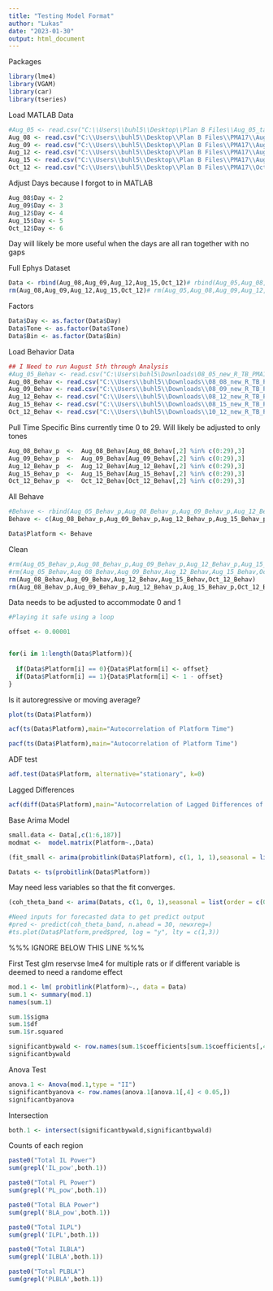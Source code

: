 ---
title: "Testing Model Format"
author: "Lukas"
date: "2023-01-30"
output: html_document
---

Packages
```{r}
library(lme4)
library(VGAM)
library(car)
library(tseries)
```


Load MATLAB Data
```{r}
#Aug_05 <- read.csv("C:\\Users\\buhl5\\Desktop\\Plan B Files\\Aug_05_table.csv")
Aug_08 <- read.csv("C:\\Users\\buhl5\\Desktop\\Plan B Files\\PMA17\\Aug_08_table.csv")
Aug_09 <- read.csv("C:\\Users\\buhl5\\Desktop\\Plan B Files\\PMA17\\Aug_09_table.csv")
Aug_12 <- read.csv("C:\\Users\\buhl5\\Desktop\\Plan B Files\\PMA17\\Aug_12_table.csv")
Aug_15 <- read.csv("C:\\Users\\buhl5\\Desktop\\Plan B Files\\PMA17\\Aug_15_table.csv")
Oct_12 <- read.csv("C:\\Users\\buhl5\\Desktop\\Plan B Files\\PMA17\\Oct_12_table.csv")
```

Adjust Days because I forgot to in MATLAB

```{r}
Aug_08$Day <- 2
Aug_09$Day <- 3
Aug_12$Day <- 4
Aug_15$Day <- 5
Oct_12$Day <- 6
```

Day will likely be more useful when the days are all ran together with no gaps

Full Ephys Dataset
```{r}
Data <- rbind(Aug_08,Aug_09,Aug_12,Aug_15,Oct_12)# rbind(Aug_05,Aug_08,Aug_09,Aug_12,Aug_15,Oct_12)
rm(Aug_08,Aug_09,Aug_12,Aug_15,Oct_12)# rm(Aug_05,Aug_08,Aug_09,Aug_12,Aug_15,Oct_12)
```


Factors
```{r}
Data$Day <- as.factor(Data$Day)
Data$Tone <- as.factor(Data$Tone)
Data$Bin <- as.factor(Data$Bin)
```


Load Behavior Data
```{r}
## I Need to run August 5th through Analysis
#Aug_05_Behav <- read.csv("C:\Users\buhl5\Downloads\08_05_new_R_TB_PMA17.csv")
Aug_08_Behav <- read.csv("C:\\Users\\buhl5\\Downloads\\08_08_new_R_TB_PMA17.csv")
Aug_09_Behav <- read.csv("C:\\Users\\buhl5\\Downloads\\08_09_new_R_TB_PMA17.csv")
Aug_12_Behav <- read.csv("C:\\Users\\buhl5\\Downloads\\08_12_new_R_TB_PMA17.csv")
Aug_15_Behav <- read.csv("C:\\Users\\buhl5\\Downloads\\08_15_new_R_TB_PMA17.csv")
Oct_12_Behav <- read.csv("C:\\Users\\buhl5\\Downloads\\10_12_new_R_TB_PMA17.csv")
```

Pull Time Specific Bins currently time 0 to 29. Will likely be adjusted to only tones

```{r}
Aug_08_Behav_p  <-  Aug_08_Behav[Aug_08_Behav[,2] %in% c(0:29),3]
Aug_09_Behav_p  <-  Aug_09_Behav[Aug_09_Behav[,2] %in% c(0:29),3]
Aug_12_Behav_p  <-  Aug_12_Behav[Aug_12_Behav[,2] %in% c(0:29),3]
Aug_15_Behav_p  <-  Aug_15_Behav[Aug_15_Behav[,2] %in% c(0:29),3]
Oct_12_Behav_p  <-  Oct_12_Behav[Oct_12_Behav[,2] %in% c(0:29),3]
```

All Behave

```{r}
#Behave <- rbind(Aug_05_Behav_p,Aug_08_Behav_p,Aug_09_Behav_p,Aug_12_Behav_p,Aug_15_Behav_p,Oct_12_Behav_p)
Behave <- c(Aug_08_Behav_p,Aug_09_Behav_p,Aug_12_Behav_p,Aug_15_Behav_p,Oct_12_Behav_p)

Data$Platform <- Behave
```


Clean
```{r}
#rm(Aug_05_Behav_p,Aug_08_Behav_p,Aug_09_Behav_p,Aug_12_Behav_p,Aug_15_Behav_p,Oct_12_Behav_p,Behave)
#rm(Aug_05_Behav,Aug_08_Behav,Aug_09_Behav,Aug_12_Behav,Aug_15_Behav,Oct_12_Behav)
rm(Aug_08_Behav,Aug_09_Behav,Aug_12_Behav,Aug_15_Behav,Oct_12_Behav)
rm(Aug_08_Behav_p,Aug_09_Behav_p,Aug_12_Behav_p,Aug_15_Behav_p,Oct_12_Behav_p,Behave)
```

Data needs to be adjusted to accommodate 0 and 1

```{r}
#Playing it safe using a loop

offset <- 0.00001


for(i in 1:length(Data$Platform)){
  
  if(Data$Platform[i] == 0){Data$Platform[i] <- offset}
  if(Data$Platform[i] == 1){Data$Platform[i] <- 1 - offset}
}
```

Is it autoregressive or moving average?

```{r}
plot(ts(Data$Platform))
```


```{r}
acf(ts(Data$Platform),main="Autocorrelation of Platform Time")
```

```{r}
pacf(ts(Data$Platform),main="Autocorrelation of Platform Time")
```

ADF test
```{r}
adf.test(Data$Platform, alternative="stationary", k=0)
```

Lagged Differences
```{r}
acf(diff(Data$Platform),main="Autocorrelation of Lagged Differences of Platform Time")
```

Base Arima Model

```{r}
small.data <- Data[,c(1:6,187)]
modmat <-  model.matrix(Platform~.,Data)
```


```{r}
(fit_small <- arima(probitlink(Data$Platform), c(1, 1, 1),seasonal = list(order = c(0, 1, 1), period = 30), xreg = modmat[,-1],optim.method = "BFGS"))
```


```{r}
Datats <- ts(probitlink(Data$Platform))
```


May need less variables so that the fit converges.
```{r}
(coh_theta_band <- arima(Datats, c(1, 0, 1),seasonal = list(order = c(0, 1, 1), period = 30), xreg = Data[,c(14:18,44:48,74:78)],optim.method = "BFGS"))
```


```{r}
#Need inputs for forecasted data to get predict output
#pred <- predict(coh_theta_band, n.ahead = 30, newxreg=)
#ts.plot(Data$Platform,pred$pred, log = "y", lty = c(1,3))
```


%%% IGNORE BELOW THIS LINE %%%


First Test glm reservse lme4 for multiple rats or if different variable is deemed to need a randome effect

```{r}
mod.1 <- lm( probitlink(Platform)~., data = Data)
sum.1 <- summary(mod.1)
names(sum.1)
```
```{r}
sum.1$sigma
sum.1$df
sum.1$r.squared
```


```{r}
significantbywald <- row.names(sum.1$coefficients[sum.1$coefficients[,4] < 0.05,])
significantbywald
```

Anova Test
```{r}
anova.1 <- Anova(mod.1,type = "II")
significantbyanova <- row.names(anova.1[anova.1[,4] < 0.05,])
significantbyanova
```

Intersection
```{r}
both.1 <- intersect(significantbywald,significantbywald)
```

Counts of each region
```{r}
paste0("Total IL Power")
sum(grepl('IL_pow',both.1))

paste0("Total PL Power")
sum(grepl('PL_pow',both.1))

paste0("Total BLA Power")
sum(grepl('BLA_pow',both.1))

paste0("Total ILPL")
sum(grepl('ILPL',both.1))

paste0("Total ILBLA")
sum(grepl('ILBLA',both.1))

paste0("Total PLBLA")
sum(grepl('PLBLA',both.1))
```





